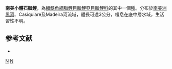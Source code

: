 {{Speciesbox 
| taxon = Microschemobrycon casiquiare
| status = NE
| status_system = IUCN3.1
| authority =  [[Böhlke|Böhlke]], 1953
| synonyms = 
}}
'''南美小體石脂鯉'''，為[[輻鰭魚綱|輻鰭魚綱]][[脂鯉目|脂鯉目]][[脂鯉亞目|脂鯉亞目]][[脂鯉科|脂鯉科]]的其中一個[[種|種]]。分布於[[南美洲|南美洲]][[黑河|黑河]]、Casiquiare及Madeira河流域，體長可達3公分，棲息在底中層水域，生活習性不明。

==参考文献==
{{refbegin}}
*{{FishBase_species|genus=Microschemobrycon|species=casiquiare|year=2014|month=1}}
{{refend}}

{{Taxonbar|from=Q6407154}}

[[Category:小體石脂鯉屬|N]]
[[Category:1953年描述的鱼类|N]]


{{魚類小作品}}
